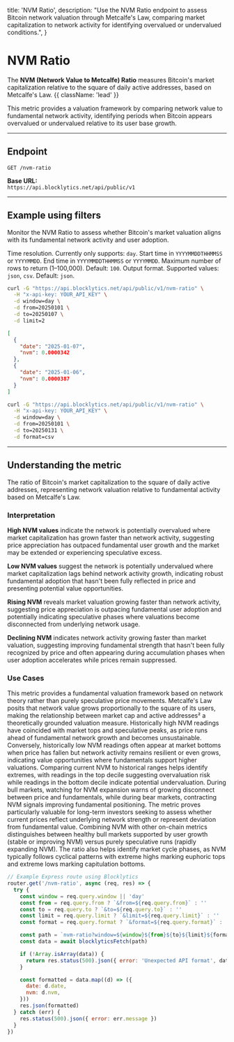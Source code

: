   title: 'NVM Ratio',
  description:
    "Use the NVM Ratio endpoint to assess Bitcoin network valuation through Metcalfe's Law, comparing market capitalization to network activity for identifying overvalued or undervalued conditions.",
}

# NVM Ratio

The **NVM (Network Value to Metcalfe) Ratio** measures Bitcoin's market capitalization relative to the square of daily active addresses, based on Metcalfe's Law. {{ className: 'lead' }}

This metric provides a valuation framework by comparing network value to fundamental network activity, identifying periods when Bitcoin appears overvalued or undervalued relative to its user base growth.

---

## Endpoint

`GET /nvm-ratio`

**Base URL:**  
`https://api.blocklytics.net/api/public/v1`

---

## Example using filters

<Row>
  <Col>

Monitor the NVM Ratio to assess whether Bitcoin's market valuation aligns with its fundamental network activity and user adoption.

<Properties>
  <Property name="window" type="string">
    Time resolution. Currently only supports: <code>day</code>.
  </Property>
  <Property name="from" type="string">
    Start time in <code>YYYYMMDDTHHMMSS</code> or <code>YYYYMMDD</code>.
  </Property>
  <Property name="to" type="string">
    End time in <code>YYYYMMDDTHHMMSS</code> or <code>YYYYMMDD</code>.
  </Property>
  <Property name="limit" type="integer">
    Maximum number of rows to return (1–100,000). Default: <code>100</code>.
  </Property>
  <Property name="format" type="string">
    Output format. Supported values: <code>json</code>, <code>csv</code>.
    Default: <code>json</code>.
  </Property>
</Properties>

  </Col>
  <Col>

```bash {title="Requesting NVM Ratio data"}
curl -G "https://api.blocklytics.net/api/public/v1/nvm-ratio" \
  -H "x-api-key: YOUR_API_KEY" \
  -d window=day \
  -d from=20250101 \
  -d to=20250107 \
  -d limit=2
```

```json {title="Sample JSON response"}
[
  {
    "date": "2025-01-07",
    "nvm": 0.0000342
  },
  {
    "date": "2025-01-06",
    "nvm": 0.0000387
  }
]
```

```bash {title="Exporting as CSV"}
curl -G "https://api.blocklytics.net/api/public/v1/nvm-ratio" \
  -H "x-api-key: YOUR_API_KEY" \
  -d window=day \
  -d from=20250101 \
  -d to=20250131 \
  -d format=csv
```

  </Col>
</Row>

---

## Understanding the metric

<Row>
  <Col>

<Properties>
  <Property name="nvm" type="number">
    The ratio of Bitcoin's market capitalization to the square of daily active
    addresses, representing network valuation relative to fundamental activity
    based on Metcalfe's Law.
  </Property>
</Properties>

### Interpretation

**High NVM values** indicate the network is potentially overvalued where market capitalization has grown faster than network activity, suggesting price appreciation has outpaced fundamental user growth and the market may be extended or experiencing speculative excess.

**Low NVM values** suggest the network is potentially undervalued where market capitalization lags behind network activity growth, indicating robust fundamental adoption that hasn't been fully reflected in price and presenting potential value opportunities.

**Rising NVM** reveals market valuation growing faster than network activity, suggesting price appreciation is outpacing fundamental user adoption and potentially indicating speculative phases where valuations become disconnected from underlying network usage.

**Declining NVM** indicates network activity growing faster than market valuation, suggesting improving fundamental strength that hasn't been fully recognized by price and often appearing during accumulation phases when user adoption accelerates while prices remain suppressed.

### Use Cases

This metric provides a fundamental valuation framework based on network theory rather than purely speculative price movements. Metcalfe's Law posits that network value grows proportionally to the square of its users, making the relationship between market cap and active addresses² a theoretically grounded valuation measure. Historically high NVM readings have coincided with market tops and speculative peaks, as price runs ahead of fundamental network growth and becomes unsustainable. Conversely, historically low NVM readings often appear at market bottoms when price has fallen but network activity remains resilient or even grows, indicating value opportunities where fundamentals support higher valuations. Comparing current NVM to historical ranges helps identify extremes, with readings in the top decile suggesting overvaluation risk while readings in the bottom decile indicate potential undervaluation. During bull markets, watching for NVM expansion warns of growing disconnect between price and fundamentals, while during bear markets, contracting NVM signals improving fundamental positioning. The metric proves particularly valuable for long-term investors seeking to assess whether current prices reflect underlying network strength or represent deviation from fundamental value. Combining NVM with other on-chain metrics distinguishes between healthy bull markets supported by user growth (stable or improving NVM) versus purely speculative runs (rapidly expanding NVM). The ratio also helps identify market cycle phases, as NVM typically follows cyclical patterns with extreme highs marking euphoric tops and extreme lows marking capitulation bottoms.

  </Col>
  <Col>

```js {title="Node.js (Express) example"}
// Example Express route using Blocklytics
router.get('/nvm-ratio', async (req, res) => {
  try {
    const window = req.query.window || 'day'
    const from = req.query.from ? `&from=${req.query.from}` : ''
    const to = req.query.to ? `&to=${req.query.to}` : ''
    const limit = req.query.limit ? `&limit=${req.query.limit}` : ''
    const format = req.query.format ? `&format=${req.query.format}` : ''

    const path = `nvm-ratio?window=${window}${from}${to}${limit}${format}`
    const data = await blocklyticsFetch(path)

    if (!Array.isArray(data)) {
      return res.status(500).json({ error: 'Unexpected API format', data })
    }

    const formatted = data.map((d) => ({
      date: d.date,
      nvm: d.nvm,
    }))
    res.json(formatted)
  } catch (err) {
    res.status(500).json({ error: err.message })
  }
})
```

  </Col>
</Row>
